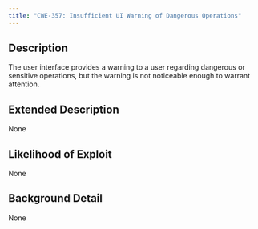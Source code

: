 ```yaml
---
title: "CWE-357: Insufficient UI Warning of Dangerous Operations"
---
```


## Description
The user interface provides a warning to a user regarding dangerous or sensitive operations, but the warning is not noticeable enough to warrant attention.

## Extended Description
None

## Likelihood of Exploit
None

## Background Detail
None
        